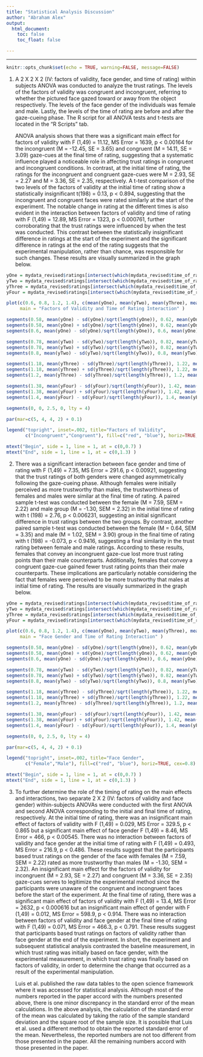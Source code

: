 ```yaml
---
title: "Statistical Analysis Discussion"
author: "Abraham Alex"
output: 
  html_document:
    toc: false
    toc_float: false

---
```


---

```r
knitr::opts_chunk$set(echo = TRUE, warning=FALSE, message=FALSE)
```


1. A 2 X 2 X 2 (IV: factors of validity, face gender, and time of rating) within subjects ANOVA was conducted to analyze the trust ratings. The levels of the factors of validity was congruent and incongruent, referring to whether the pictured face gazed toward or away from the object respectively. The levels of the face gender of the individuals was female and male. Lastly, the levels of the time of rating are before and after the gaze-cueing phase. The R script for all ANOVA tests and t-tests are located in the "R Scripts" tab.

	ANOVA analysis shows that there was a significant main effect for factors of validity with F (1,49) = 11.12, MS Error = 1639, p < 0.00164 for the incongruent (M = -12.45, SE = 3.65) and congruent (M = 14.11, SE = 3.09) gaze-cues at the final time of rating, suggesting that a systematic influence played a noticeable role in affecting trust ratings in congruent and incongruent conditions. In contrast, at the initial time of rating, the ratings for the incongruent and congruent gaze-cues were M = 2.93, SE = 2.27 and M = 3.36, SE = 2.35, respectively. A t-test comparison of the two levels of the factors of validity at the initial time of rating show a statistically insignificant t(198) = 0.13, p < 0.894, suggesting that the incongruent and congruent faces were rated similarly at the start of the experiment. The notable change in rating at the different times is also evident in the interaction between factors of validity and time of rating with F (1,49) = 12.89, MS Error = 1323, p < 0.000761, further corroborating that the trust ratings were influenced by when the test was conducted. This contrast between the statistically insignificant difference in ratings at the start of the experiment and the significant difference in ratings at the end of the rating suggests that the experimental manipulation, rather than chance, was responsible for such changes. These results are visually summarized in the graph below. 
	
```r
yOne = mydata_revised$ratings[intersect(which(mydata_revised$time_of_rating == "B"), which(mydata_revised$factors_of_validity == "I" ))]
yTwo = mydata_revised$ratings[intersect(which(mydata_revised$time_of_rating == "B"), which(mydata_revised$factors_of_validity == "C" ))]
yThree = mydata_revised$ratings[intersect(which(mydata_revised$time_of_rating == "E"), which(mydata_revised$factors_of_validity == "I" ))]
yFour = mydata_revised$ratings[intersect(which(mydata_revised$time_of_rating == "E"), which(mydata_revised$factors_of_validity == "C" ))]

plot(c(0.6, 0.8, 1.2, 1.4), c(mean(yOne), mean(yTwo), mean(yThree), mean(yFour)), pch = 19, col = c("red", "blue", "red", "blue"), ylim = c(-25, 40), xlim = c(0.5, 1.5), ylab = "Trust Ratings", xlab = "Time of Rating", xaxt = "n", 
     main = "Factors of Validity and Time of Rating Interaction" )

segments(0.58, mean(yOne) - sd(yOne)/sqrt(length(yOne)), 0.62, mean(yOne) - sd(yOne)/sqrt(length(yOne)))
segments(0.58, mean(yOne) + sd(yOne)/sqrt(length(yOne)), 0.62, mean(yOne) + sd(yOne)/sqrt(length(yOne)))
segments(0.6, mean(yOne) - sd(yOne)/sqrt(length(yOne)), 0.6, mean(yOne) + sd(yOne)/sqrt(length(yOne)))

segments(0.78, mean(yTwo) - sd(yTwo)/sqrt(length(yTwo)), 0.82, mean(yTwo) - sd(yTwo)/sqrt(length(yTwo)))
segments(0.78, mean(yTwo) + sd(yTwo)/sqrt(length(yTwo)), 0.82, mean(yTwo) + sd(yTwo)/sqrt(length(yTwo)))
segments(0.8, mean(yTwo) - sd(yTwo)/sqrt(length(yTwo)), 0.8, mean(yTwo) + sd(yTwo)/sqrt(length(yTwo)))

segments(1.18, mean(yThree) - sd(yThree)/sqrt(length(yThree)), 1.22, mean(yThree) - sd(yThree)/sqrt(length(yThree)))
segments(1.18, mean(yThree) + sd(yThree)/sqrt(length(yThree)), 1.22, mean(yThree) + sd(yThree)/sqrt(length(yThree)))
segments(1.2, mean(yThree) - sd(yThree)/sqrt(length(yThree)), 1.2, mean(yThree) + sd(yThree)/sqrt(length(yThree)))

segments(1.38, mean(yFour) - sd(yFour)/sqrt(length(yFour)), 1.42, mean(yFour) - sd(yFour)/sqrt(length(yFour)))
segments(1.38, mean(yFour) + sd(yFour)/sqrt(length(yFour)), 1.42, mean(yFour) + sd(yFour)/sqrt(length(yFour)))
segments(1.4, mean(yFour) - sd(yFour)/sqrt(length(yFour)), 1.4, mean(yFour) + sd(yFour)/sqrt(length(yFour)))

segments(0, 0, 2.5, 0, lty = 4)

par(mar=c(5, 4, 4, 2) + 0.1)

legend("topright", inset=.002, title="Factors of Validity",
       c("Incongruent","Congruent"), fill=c("red", "blue"), horiz=TRUE, cex=0.8)

mtext("Begin", side = 1, line = 1, at = c(0,0.7) )
mtext("End", side = 1, line = 1, at = c(0,1.3) )

```

	
2.	There was a significant interaction between face gender and time of rating with F (1,49) = 7.35, MS Error = 291.6, p < 0.00921, suggesting that the trust ratings of both genders were changed asymmetrically following the gaze-cueing phase. Although females were initially perceived as more trustworthy than males, the trustworthiness of females and males were similar at the final time of rating. A paired sample t-test was conducted between the female (M = 7.59, SEM = 2.22) and male group (M = -1.30, SEM = 2.32) in the initial time of rating with t (198) = 2.76, p < 0.006231, suggesting an initial significant difference in trust ratings between the two groups. By contrast, another paired sample t-test was conducted between the female (M = 0.64, SEM = 3.35) and male (M = 1.02, SEM = 3.90) group in the final time of rating with t (198) = -0.073, p < 0.9416, suggesting a final similarity in the trust rating between female and male ratings. According to these results, females that convey an incongruent gaze-cue lost more trust rating points than their male counterparts. Additionally, females that convey a congruent gaze-cue gained fewer trust rating points than their male counterparts. These implications are particularly notable considering the fact that females were perceived to be more trustworthy that males at initial time of rating. The results are visually summarized in the graph below.
	
```r
yOne = mydata_revised$ratings[intersect(which(mydata_revised$time_of_rating == "B"), which(mydata_revised$face_gender == "F"))]
yTwo = mydata_revised$ratings[intersect(which(mydata_revised$time_of_rating == "B"), which(mydata_revised$face_gender == "M"))]
yThree = mydata_revised$ratings[intersect(which(mydata_revised$time_of_rating == "E"), which(mydata_revised$face_gender == "F"))]
yFour = mydata_revised$ratings[intersect(which(mydata_revised$time_of_rating == "E"), which(mydata_revised$face_gender == "M"))]

plot(c(0.6, 0.8, 1.2, 1.4), c(mean(yOne), mean(yTwo), mean(yThree), mean(yFour)), pch = 19, col = c("red", "blue", "red", "blue"), ylim = c(-10, 10), xlim = c(0.5, 1.5), ylab = "Trust Ratings", xlab = "Time of Rating", xaxt = "n", 
     main = "Face Gender and Time of Rating Interaction" )

segments(0.58, mean(yOne) - sd(yOne)/sqrt(length(yOne)), 0.62, mean(yOne) - sd(yOne)/sqrt(length(yOne)))
segments(0.58, mean(yOne) + sd(yOne)/sqrt(length(yOne)), 0.62, mean(yOne) + sd(yOne)/sqrt(length(yOne)))
segments(0.6, mean(yOne) - sd(yOne)/sqrt(length(yOne)), 0.6, mean(yOne) + sd(yOne)/sqrt(length(yOne)))

segments(0.78, mean(yTwo) - sd(yTwo)/sqrt(length(yTwo)), 0.82, mean(yTwo) - sd(yTwo)/sqrt(length(yTwo)))
segments(0.78, mean(yTwo) + sd(yTwo)/sqrt(length(yTwo)), 0.82, mean(yTwo) + sd(yTwo)/sqrt(length(yTwo)))
segments(0.8, mean(yTwo) - sd(yTwo)/sqrt(length(yTwo)), 0.8, mean(yTwo) + sd(yTwo)/sqrt(length(yTwo)))

segments(1.18, mean(yThree) - sd(yThree)/sqrt(length(yThree)), 1.22, mean(yThree) - sd(yThree)/sqrt(length(yThree)))
segments(1.18, mean(yThree) + sd(yThree)/sqrt(length(yThree)), 1.22, mean(yThree) + sd(yThree)/sqrt(length(yThree)))
segments(1.2, mean(yThree) - sd(yThree)/sqrt(length(yThree)), 1.2, mean(yThree) + sd(yThree)/sqrt(length(yThree)))

segments(1.38, mean(yFour) - sd(yFour)/sqrt(length(yFour)), 1.42, mean(yFour) - sd(yFour)/sqrt(length(yFour)))
segments(1.38, mean(yFour) + sd(yFour)/sqrt(length(yFour)), 1.42, mean(yFour) + sd(yFour)/sqrt(length(yFour)))
segments(1.4, mean(yFour) - sd(yFour)/sqrt(length(yFour)), 1.4, mean(yFour) + sd(yFour)/sqrt(length(yFour)))

segments(0, 0, 2.5, 0, lty = 4)

par(mar=c(5, 4, 4, 2) + 0.1)

legend("topright", inset=.002, title="Face Gender",
       c("Female","Male"), fill=c("red", "blue"), horiz=TRUE, cex=0.8)

mtext("Begin", side = 1, line = 1, at = c(0,0.7) )
mtext("End", side = 1, line = 1, at = c(0,1.3) )
```
	
	
3.	To further determine the role of the timing of rating on the main effects and interactions, two separate 2 X 2 (IV: factors of validity and face gender) within-subjects ANOVAs were conducted with the first ANOVA and second ANOVA corresponding to the initial and final time of rating, respectively. At the initial time of rating, there was an insignificant main effect of factors of validity with F (1,49) = 0.029, MS Error = 329.5, p < 0.865 but a significant main effect of face gender F (1,49) = 8.46, MS Error = 466, p < 0.00545. There was no interaction between factors of validity and face gender at the initial time of rating with F (1,49) = 0.493, MS Error = 216.9, p < 0.486. These results suggest that the participants based trust ratings on the gender of the face with females (M = 7.59, SEM = 2.22) rated as more trustworthy than males (M = -1.30, SEM = 2.32). An insignificant main effect for the factors of validity for incongruent (M = 2.93, SE = 2.27) and congruent (M = 3.36, SE = 2.35) gaze-cues serves to legitimize the experimental method since the participants were unaware of the congruent and incongruent faces before the start of the experiment. At the final time of rating, there was a significant main effect of factors of validity with F (1,49) = 13.4, MS Error = 2632, p < 0.000616 but an insignificant main effect of gender with F (1,49) = 0.012, MS Error = 598.9, p < 0.914. There was no interaction between factors of validity and face gender at the final time of rating with F (1,49) = 0.071, MS Error = 466.3, p < 0.791. These results suggest that participants based trust ratings on factors of validity rather than face gender at the end of the experiment. In short, the experiment and subsequent statistical analysis contrasted the baseline measurement, in which trust rating was initially based on face gender, with the experimental measurement, in which trust rating was finally based on factors of validity, in order to determine the change that occurred as a result of the experimental manipulation.
	
	Luis et al. published the raw data tables to the open science framework where it was accessed for statistical analysis. Although most of the numbers reported in the paper accord with the numbers presented above, there is one minor discrepancy in the standard error of the mean calculations. In the above analysis, the calculation of the standard error of the mean was calculated by taking the ratio of the sample standard deviation and the square root of the sample size. It is possible that Luis et al. used a different method to obtain the reported standard error of the mean. Nevertheless, the reported numbers are not too different from those presented in the paper. All the remaining numbers accord with those presented in the paper.
